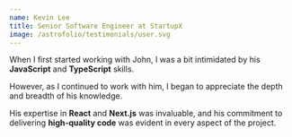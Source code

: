 ```yaml
---
name: Kevin Lee
title: Senior Software Engineer at StartupX
image: /astrofolio/testimonials/user.svg
---
```


When I first started working with John, I was a bit intimidated by his **JavaScript** and **TypeScript** skills.

However, as I continued to work with him, I began to appreciate the depth and breadth of his knowledge.

His expertise in **React** and **Next.js** was invaluable, and his commitment to delivering **high-quality code** was evident in every aspect of the project.
